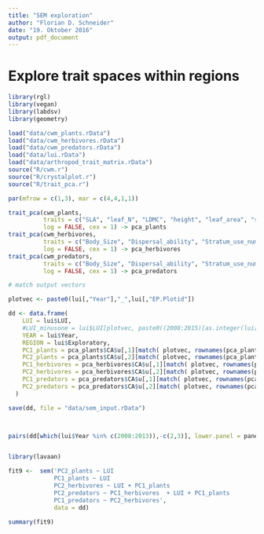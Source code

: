 ```yaml
---
title: "SEM exploration"
author: "Florian D. Schneider"
date: "19. Oktober 2016"
output: pdf_document
---
```


# Explore trait spaces within regions

```r

library(rgl)
library(vegan)
library(labdsv)
library(geometry)

load("data/cwm_plants.rData")
load("data/cwm_herbivores.rData")
load("data/cwm_predators.rData")
load("data/lui.rData")
load("data/arthropod_trait_matrix.rData")
source("R/cwm.r")
source("R/crystalplot.r")
source("R/trait_pca.r")

par(mfrow = c(1,3), mar = c(4,4,1,1))

trait_pca(cwm_plants, 
          traits = c("SLA", "leaf_N", "LDMC", "height", "leaf_area", "seedmass", "stem_drymass"), 
          log = FALSE, cex = 1) -> pca_plants
trait_pca(cwm_herbivores, 
          traits = c("Body_Size", "Dispersal_ability", "Stratum_use_numeric", "Feeding_suckers", "Feeding_specialization_numeric"), 
          log = FALSE, cex = 1) -> pca_herbivores
trait_pca(cwm_predators, 
          traits = c("Body_Size", "Dispersal_ability", "Stratum_use_numeric"), 
          log = FALSE, cex = 1) -> pca_predators

# match output vectors

plotvec <- paste0(lui[,"Year"],"_",lui[,"EP.Plotid"])

dd <- data.frame(
    LUI = lui$LUI,
    #LUI_minusone = lui$LUI[plotvec, paste0((2008:2015)[as.integer(lui[,"Year"])]-1, "_",lui[,"EP.Plotid"])],
    YEAR = lui$Year,
    REGION = lui$Exploratory,
    PC1_plants = pca_plants$CA$u[,1][match( plotvec, rownames(pca_plants$CA$u))],
    PC2_plants = pca_plants$CA$u[,2][match( plotvec, rownames(pca_plants$CA$u))],
    PC1_herbivores = pca_herbivores$CA$u[,1][match( plotvec, rownames(pca_herbivores$CA$u))],
    PC2_herbivores = pca_herbivores$CA$u[,2][match( plotvec, rownames(pca_herbivores$CA$u))],
    PC1_predators = pca_predators$CA$u[,1][match( plotvec, rownames(pca_predators$CA$u))],
    PC2_predators = pca_predators$CA$u[,2][match( plotvec, rownames(pca_predators$CA$u))]
  )

save(dd, file = "data/sem_input.rData")



pairs(dd[which(lui$Year %in% c(2008:2013)),-c(2,3)], lower.panel = panel.region, upper.panel = panel.lm, pch = 20, col = "#00000030")


library(lavaan)

fit9 <-  sem('PC2_plants ~ LUI
             PC1_plants ~ LUI 
             PC2_herbivores ~ LUI + PC1_plants 
             PC2_predators ~ PC1_herbivores  + LUI + PC1_plants
             PC1_predators ~ PC2_herbivores', 
             data = dd)

summary(fit9)


```
